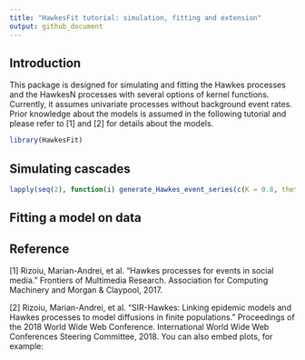 ```yaml
---
title: "HawkesFit tutorial: simulation, fitting and extension"
output: github_document
---
```

## Introduction

This package is designed for simulating and fitting the Hawkes processes and the HawkesN processes with several options of kernel functions. Currently, it assumes univariate processes without background event rates. Prior knowledge about the models is assumed in the following tutorial and please refer to [1] and [2] for details about the models.

```r
library(HawkesFit)
```

## Simulating cascades

```r
lapply(seq(2), function(i) generate_Hawkes_event_series(c(K = 0.8, theta = 1), model_type = 'EXP'))
```

## Fitting a model on data


## Reference

[1] Rizoiu, Marian-Andrei, et al. "Hawkes processes for events in social media." Frontiers of Multimedia Research. Association for Computing Machinery and Morgan & Claypool, 2017.

[2] Rizoiu, Marian-Andrei, et al. "SIR-Hawkes: Linking epidemic models and Hawkes processes to model diffusions in finite populations." Proceedings of the 2018 World Wide Web Conference. International World Wide Web Conferences Steering Committee, 2018.
You can also embed plots, for example:
